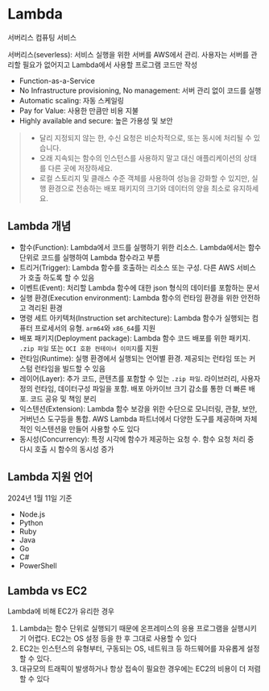 # Lambda

서버리스 컴퓨팅 서비스

서버리스(severless): 서비스 실행을 위한 서버를 AWS에서 관리. 사용자는 서버를 관리할 필요가 없어지고 Lambda에서 사용할 프로그램 코드만 작성

- Function-as-a-Service
- No Infrastructure provisioning, No management: 서버 관리 없이 코드를 실행
- Automatic scaling: 자동 스케일링
- Pay for Value: 사용한 만큼만 비용 지불
- Highly available and secure: 높은 가용성 및 보안


> - 달리 지정되지 않는 한, 수신 요청은 비순차적으로, 또는 동시에 처리될 수 있습니다.
> - 오래 지속되는 함수의 인스턴스를 사용하지 말고 대신 애플리케이션의 상태를 다른 곳에 저장하세요.
> - 로컬 스토리지 및 클래스 수준 객체를 사용하여 성능을 강화할 수 있지만, 실행 환경으로 전송하는 배포 패키지의 크기와 데이터의 양을 최소로 유지하세요.


## Lambda 개념

- 함수(Function): Lambda에서 코드를 실행하기 위한 리소스. Lambda에서는 함수 단위로 코드를 실행하여 Lambda 함수라고 부름
- 트리거(Trigger): Lambda 함수를 호출하는 리소스 또는 구성. 다른 AWS 서비스가 호출 하도록 할 수 있음
- 이벤트(Event): 처리할 Lambda 함수에 대한 json 형식의 데이터를 포함하는 문서
- 실행 환경(Execution environment): Lambda 함수의 런타임 환경을 위한 안전하고 격리된 환경
- 명령 세트 아키텍처(Instruction set architecture): Lambda 함수가 실행되는 컴퓨터 프로세서의 유형. `arm64`와 `x86_64`를 지원
- 배포 패키지(Deployment package): Lambda 함수 코드 배포를 위한 패키지. `.zip 파일` 또는 `OCI 호환 컨테이너 이미지`를 지원
- 런타임(Runtime): 실행 환경에서 실행되는 언어별 환경. 제공되는 런타임 또는 커스텀 런타임을 빌드할 수 있음
- 레이어(Layer): 추가 코드, 콘텐츠를 포함할 수 있는 `.zip 파일`. 라이브러리, 사용자 정의 런타임, 데이터구성 파일을 포함. 배포 아카이브 크기 감소를 통한 더 빠른 배포. 코드 공유 및 책임 분리
- 익스텐션(Extension): Lambda 함수 보강을 위한 수단으로 모니터링, 관찰, 보안, 거버넌스 도구등을 통합. AWS Lambda 파트너에서 다양한 도구를 제공하며 자체적인 익스텐션을 만들어 사용할 수도 있다
- 동시성(Concurrency): 특정 시각에 함수가 제공하는 요청 수. 함수 요청 처리 중 다시 호출 시 함수의 동시성 증가


## Lambda 지원 언어

2024년 1월 11일 기준

- Node.js
- Python
- Ruby
- Java
- Go
- C#
- PowerShell


## Lambda vs EC2

Lambda에 비해 EC2가 유리한 경우

1. Lambda는 함수 단위로 실행되기 때문에 온프레미스의 응용 프로그램을 실행시키기 어렵다. EC2는 OS 설정 등을 한 후 그대로 사용할 수 있다
2. EC2는 인스턴스의 유형부터, 구동되는 OS, 네트워크 등 하드웨어를 자유롭게 설정할 수 있다.
3. 대규모의 트래픽이 발생하거나 항상 접속이 필요한 경우에는 EC2의 비용이 더 저렴할 수 있다

